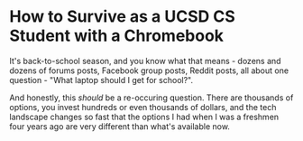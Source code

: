 # How to Survive as a UCSD CS Student with a Chromebook

It's back-to-school season, and you know what that means - dozens and dozens of forums posts, Facebook group posts, Reddit posts, all about one question - "What laptop should I get for school?".

And honestly, this *should* be a re-occuring question. There are thousands of options, you invest hundreds or even thousands of dollars, and the tech landscape changes so fast that the options I had when I was a freshmen four years ago are very different than what's available now.


